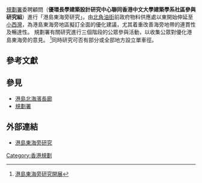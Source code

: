 [[規劃署|規劃署]]委聘顧問（'''優環長學建築設計研究中心聯同香港中文大學建築學系社區參與研究組'''）進行「港島東海旁研究」。由[[北角|北角]][[油街|油街]]前政府物料供應處以東開始伸延至[[小西灣|小西灣]]，為港島東海旁地區擬訂全面的優化建議，尤其着重改善海旁地帶的連貫性及暢達性。 規劃署有關研究進行三個階段的公眾參與活動，以收集公眾對優化港島東海旁的意見。 <ref>[http://www.news.gov.hk/tc/category/infrastructureandlogistics/090325/html/090325tc06003.htm 港島東海旁研究開展]{{dead link|date=2018年3月 |bot=InternetArchiveBot |fix-attempted=yes }}</ref>同時研究可否有部分或全部地方設立單車徑。
==參考文獻==
<div class="references-small">
<references />
</div>

==參見==
*[[港島北海濱長廊|港島北海濱長廊]]
*[[規劃署|規劃署]]

==外部連結==
*[http://www.pland.gov.hk/pland_en/p_study/prog_s/island/new_tc.html 港島東海旁研究] {{Wayback|url=http://www.pland.gov.hk/pland_en/p_study/prog_s/island/new_tc.html |date=20210124024644 }}

[[Category:香港規劃|Category:香港規劃]]